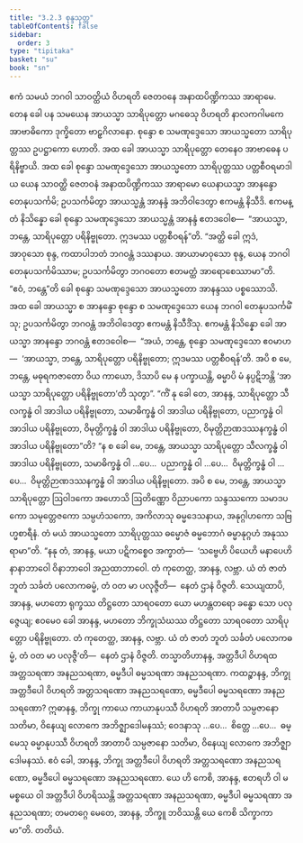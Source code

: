 ```yaml
---
title: "3.2.3 စုန္ဒသုတ္တ"
tableOfContents: false
sidebar:
  order: 3
type: "tipitaka"
basket: "su"
book: "sn"
---
```



<DynamicBreadcrumb />

<Division number="379" book="sn" e="ch" v="18" p="335">

<Paragraph number="822" book="sn">
ဧကံ သမယံ ဘဂဝါ သာဝတ္ထိယံ ဝိဟရတိ ဇေတဝနေ အနာထပိဏ္ဍိကဿ အာရာမေ. တေန ခေါ ပန သမယေန အာယသ္မာ သာရိပုတ္တော မဂဓေသု ဝိဟရတိ နာလကဂါမကေ အာဗာဓိကော ဒုက္ခိတော ဗာဠှဂိလာနော. စုန္ဒော စ သမဏုဒ္ဒေသော အာယသ္မတော သာရိပုတ္တဿ ဥပဋ္ဌာကော ဟောတိ.
</Paragraph>

<Paragraph number="823" book="sn">
အထ ခေါ အာယသ္မာ သာရိပုတ္တော တေနေဝ အာဗာဓေန ပရိနိဗ္ဗာယိ. အထ ခေါ စုန္ဒော သမဏုဒ္ဒေသော အာယသ္မတော သာရိပုတ္တဿ ပတ္တစီဝရမာဒါယ ယေန သာဝတ္ထိ ဇေတဝနံ အနာထပိဏ္ဍိကဿ အာရာမော ယေနာယသ္မာ အာနန္ဒော တေနုပသင်္ကမိ; ဥပသင်္ကမိတွာ အာယသ္မန္တံ အာနန္ဒံ အဘိဝါဒေတွာ ဧကမန္တံ နိသီဒိ. ဧကမန္တံ နိသိန္နော ခေါ စုန္ဒော သမဏုဒ္ဒေသော အာယသ္မန္တံ အာနန္ဒံ ဧတဒဝေါစ—  “အာယသ္မာ, ဘန္တေ, သာရိပုတ္တော ပရိနိဗ္ဗုတော. ဣဒမဿ ပတ္တစီဝရန်”တိ.
</Paragraph>

<Paragraph number="824" book="sn">
“အတ္ထိ ခေါ ဣဒံ, အာဝုသော စုန္ဒ, ကထာပါဘတံ ဘဂဝန္တံ ဒဿနာယ. အာယာမာဝုသော စုန္ဒ, ယေန ဘဂဝါ တေနုပသင်္ကမိဿာမ; ဥပသင်္ကမိတွာ ဘဂဝတော ဧတမတ္ထံ အာရောစေဿာမာ”တိ. “ဧဝံ, ဘန္တေ”တိ ခေါ စုန္ဒော သမဏုဒ္ဒေသော အာယသ္မတော အာနန္ဒဿ ပစ္စဿောသိ.
</Paragraph>

<Paragraph number="825" book="sn">
အထ ခေါ အာယသ္မာ စ အာနန္ဒော စုန္ဒော စ သမဏုဒ္ဒေသော ယေန ဘဂဝါ တေနုပသင်္ကမိံသု; ဥပသင်္ကမိတွာ ဘဂဝန္တံ အဘိဝါဒေတွာ ဧကမန္တံ နိသီဒိံသု. ဧကမန္တံ နိသိန္နော ခေါ အာယသ္မာ အာနန္ဒော ဘဂဝန္တံ ဧတဒဝေါစ—  “အယံ, ဘန္တေ, စုန္ဒော သမဏုဒ္ဒေသော ဧဝမာဟ—  ‘အာယသ္မာ, ဘန္တေ, သာရိပုတ္တော ပရိနိဗ္ဗုတော; ဣဒမဿ ပတ္တစီဝရန်’တိ. အပိ စ မေ, ဘန္တေ, မဓုရကဇာတော ဝိယ ကာယော, ဒိသာပိ မေ န ပက္ခာယန္တိ, ဓမ္မာပိ မံ နပ္ပဋိဘန္တိ ‘အာယသ္မာ သာရိပုတ္တော ပရိနိဗ္ဗုတော’တိ သုတွာ”.
</Paragraph>

<Paragraph number="826" book="sn">
“ကိံ နု ခေါ တေ, အာနန္ဒ, သာရိပုတ္တော သီလက္ခန္ဓံ ဝါ အာဒါယ ပရိနိဗ္ဗုတော, သမာဓိက္ခန္ဓံ ဝါ အာဒါယ ပရိနိဗ္ဗုတော, ပညာက္ခန္ဓံ ဝါ အာဒါယ ပရိနိဗ္ဗုတော, ဝိမုတ္တိက္ခန္ဓံ ဝါ အာဒါယ ပရိနိဗ္ဗုတော, ဝိမုတ္တိဉာဏဒဿနက္ခန္ဓံ ဝါ အာဒါယ ပရိနိဗ္ဗုတော”တိ? “န စ ခေါ မေ, ဘန္တေ, အာယသ္မာ သာရိပုတ္တော သီလက္ခန္ဓံ ဝါ အာဒါယ ပရိနိဗ္ဗုတော, သမာဓိက္ခန္ဓံ ဝါ …ပေ…  ပညာက္ခန္ဓံ ဝါ …ပေ…  ဝိမုတ္တိက္ခန္ဓံ ဝါ …ပေ…  ဝိမုတ္တိဉာဏဒဿနက္ခန္ဓံ ဝါ အာဒါယ ပရိနိဗ္ဗုတော. အပိ စ မေ, ဘန္တေ, အာယသ္မာ သာရိပုတ္တော ဩဝါဒကော အဟောသိ ဩတိဏ္ဏော ဝိညာပကော သန္ဒဿကော သမာဒပကော သမုတ္တေဇကော သမ္ပဟံသကော, အကိလာသု ဓမ္မဒေသနာယ, အနုဂ္ဂါဟကော သဗြဟ္မစာရီနံ. တံ မယံ အာယသ္မတော သာရိပုတ္တဿ ဓမ္မောဇံ ဓမ္မဘောဂံ ဓမ္မာနုဂ္ဂဟံ အနုဿရာမာ”တိ.
</Paragraph>

<Paragraph number="827" book="sn">
“နနု တံ, အာနန္ဒ, မယာ ပဋိကစ္စေဝ အက္ခာတံ—  ‘သဗ္ဗေဟိ ပိယေဟိ မနာပေဟိ နာနာဘာဝေါ ဝိနာဘာဝေါ အညထာဘာဝေါ. တံ ကုတေတ္ထ, အာနန္ဒ, လဗ္ဘာ. ယံ တံ ဇာတံ ဘူတံ သင်္ခတံ ပလောကဓမ္မံ, တံ ဝတ မာ ပလုဇ္ဇီတိ—  နေတံ ဌာနံ ဝိဇ္ဇတိ. သေယျထာပိ, အာနန္ဒ, မဟတော ရုက္ခဿ တိဋ္ဌတော သာရဝတော ယော မဟန္တတရော ခန္ဓော သော ပလုဇ္ဇေယျ; ဧဝမေဝ ခေါ အာနန္ဒ, မဟတော ဘိက္ခုသံဃဿ တိဋ္ဌတော သာရဝတော သာရိပုတ္တော ပရိနိဗ္ဗုတော. တံ ကုတေတ္ထ, အာနန္ဒ, လဗ္ဘာ. ယံ တံ ဇာတံ ဘူတံ သင်္ခတံ ပလောကဓမ္မံ, တံ ဝတ မာ ပလုဇ္ဇီ’တိ—  နေတံ ဌာနံ ဝိဇ္ဇတိ. တသ္မာတိဟာနန္ဒ, အတ္တဒီပါ ဝိဟရထ အတ္တသရဏာ အနညသရဏာ, ဓမ္မဒီပါ ဓမ္မသရဏာ အနညသရဏာ.
</Paragraph>

<Paragraph number="828" book="sn">
ကထဉ္စာနန္ဒ, ဘိက္ခု အတ္တဒီပေါ ဝိဟရတိ အတ္တသရဏော အနညသရဏော, ဓမ္မဒီပေါ ဓမ္မသရဏော အနညသရဏော? ဣဓာနန္ဒ, ဘိက္ခု ကာယေ ကာယာနုပဿီ ဝိဟရတိ အာတာပီ သမ္ပဇာနော သတိမာ, ဝိနေယျ လောကေ အဘိဇ္ဈာဒေါမနဿံ; ဝေဒနာသု …ပေ…  စိတ္တေ …ပေ…  ဓမ္မေသု ဓမ္မာနုပဿီ ဝိဟရတိ အာတာပီ သမ္ပဇာနော သတိမာ, ဝိနေယျ လောကေ အဘိဇ္ဈာဒေါမနဿံ. ဧဝံ ခေါ, အာနန္ဒ, ဘိက္ခု အတ္တဒီပေါ ဝိဟရတိ အတ္တသရဏော အနညသရဏော, ဓမ္မဒီပေါ ဓမ္မသရဏော အနညသရဏော. ယေ ဟိ ကေစိ, အာနန္ဒ, ဧတရဟိ ဝါ မမစ္စယေ ဝါ အတ္တဒီပါ ဝိဟရိဿန္တိ အတ္တသရဏာ အနညသရဏာ, ဓမ္မဒီပါ ဓမ္မသရဏာ အနညသရဏာ; တမတဂ္ဂေ မေတေ, အာနန္ဒ, ဘိက္ခူ ဘဝိဿန္တိ ယေ ကေစိ သိက္ခာကာမာ”တိ.

</Paragraph>
</Division>

<Paragraph number="829" type="center" book="sn">
တတိယံ.
</Paragraph>